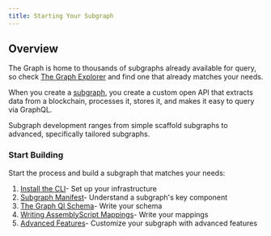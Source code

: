 ```yaml
---
title: Starting Your Subgraph
---
```


## Overview

The Graph is home to thousands of subgraphs already available for query, so check [The Graph Explorer](https://thegraph.com/explorer) and find one that already matches your needs.

When you create a [subgraph](/subgraphs/), you create a custom open API that extracts data from a blockchain, processes it, stores it, and makes it easy to query via GraphQL.

Subgraph development ranges from simple scaffold subgraphs to advanced, specifically tailored subgraphs.

### Start Building

Start the process and build a subgraph that matches your needs:

1. [Install the CLI](/developing/creating-a-subgraph/install-the-cli/)- Set up your infrastructure
2. [Subgraph Manifest](/developing/creating-a-subgraph/subgraph-manifest/)- Understand a subgraph's key component
3. [The Graph Ql Schema](/developing/creating-a-subgraph/ql-schema/)- Write your schema
4. [Writing AssemblyScript Mappings](/developing/creating-a-subgraph/assemblyscript-mappings/)- Write your mappings
5. [Advanced Features](/developing/creating-a-subgraph/advanced/)- Customize your subgraph with advanced features
